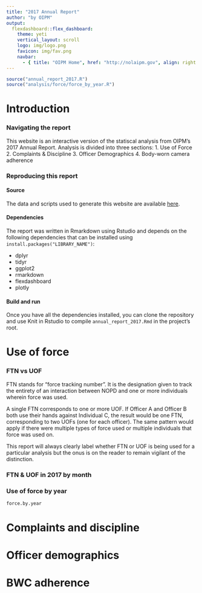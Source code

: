 ```yaml
---
title: "2017 Annual Report"
author: "by OIPM"
output: 
  flexdashboard::flex_dashboard:
    theme: yeti
    vertical_layout: scroll
    logo: img/logo.png
    favicon: img/fav.png
    navbar:
      - { title: "OIPM Home", href: "http://nolaipm.gov", align: right }
---
```


```r
source("annual_report_2017.R")
source("analysis/force/force_by_year.R")
```

Introduction
===================================== 

### Navigating the report
This website is an interactive version of the statiscal analysis from OIPM's 2017 Annual Report. Analysis is divided into three sections:
1. Use of Force
2. Complaints & Discipline
3. Officer Demographics
4. Body-worn camera adherence

### Reproducing this report

#### Source
The data and scripts used to generate this website are available [here](https://github.com).

#### Dependencies
The report was written in Rmarkdown using Rstudio and depends on the following dependencies that can be installed using `install.packages("LIBRARY_NAME")`:

- dplyr
- tidyr
- ggplot2
- rmarkdown
- flexdashboard
- plotly

#### Build and run
Once you have all the dependencies installed, you can clone the repository and use Knit in Rstudio to compile `annual_report_2017.Rmd`
in the project's root.

Use of force
===================================== 

### FTN vs UOF
FTN stands for “force tracking number”. It is the designation given to track the entirety
of an interaction between NOPD and one or more individuals wherein force was used.

A single FTN corresponds to one or more UOF. If Officer A and Officer B both use their
hands against Individual C, the result would be one FTN, corresponding to two UOFs
(one for each officer). The same pattern would apply if there were multiple types of
force used or multiple individuals that force was used on.

This report will always clearly label whether FTN or UOF is being used for a particular
analysis but the onus is on the reader to remain vigilant of the distinction.

### FTN & UOF in 2017 by month

### Use of force by year
```r
force.by.year
```

Complaints and discipline
=====================================

Officer demographics
===================================== 

BWC adherence
===================================== 